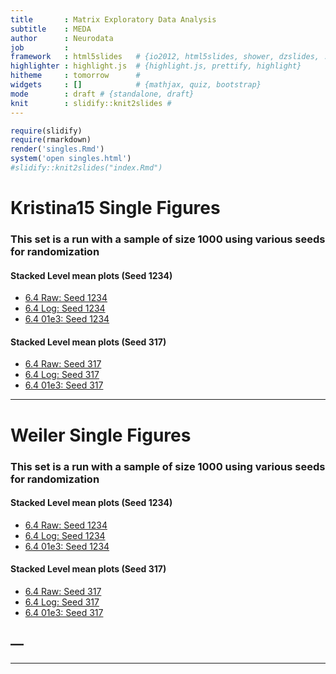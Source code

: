 ```yaml
---
title       : Matrix Exploratory Data Analysis
subtitle    : MEDA
author      : Neurodata
job         : 
framework   : html5slides   # {io2012, html5slides, shower, dzslides, ...}
highlighter : highlight.js  # {highlight.js, prettify, highlight}
hitheme     : tomorrow      # 
widgets     : []            # {mathjax, quiz, bootstrap}
mode        : draft # {standalone, draft}
knit        : slidify::knit2slides #
---
```


```r
require(slidify)
require(rmarkdown)
render('singles.Rmd')
system('open singles.html')
#slidify::knit2slides("index.Rmd")
```

# Kristina15 Single Figures

### This set is a run with a sample of size 1000 using various seeds for randomization

#### Stacked Level mean plots (Seed 1234)
- [6.4 Raw: Seed 1234](examples/Kristina15/figs/k15Raw_seed1234.png)  
- [6.4 Log: Seed 1234](examples/Kristina15/figs/k15Log_seed1234.png)  
- [6.4 01e3: Seed 1234](examples/Kristina15/figs/k1501e3_seed1234.png)  

#### Stacked Level mean plots (Seed 317)
- [6.4 Raw: Seed 317](examples/Kristina15/figs/k15Raw_seed317.png)  
- [6.4 Log: Seed 317](examples/Kristina15/figs/k15Log_seed317.png)
- [6.4 01e3: Seed 317](examples/Kristina15/figs/k1501e3_seed317.png)  

---

# Weiler Single Figures

### This set is a run with a sample of size 1000 using various seeds for randomization

#### Stacked Level mean plots (Seed 1234)
- [6.4 Raw: Seed 1234](examples/Weiler/figs/weilerRaw_seed1234.png)  
- [6.4 Log: Seed 1234](examples/Weiler/figs/weilerLog_seed1234.png)  
- [6.4 01e3: Seed 1234](examples/Weiler/figs/weiler01e3_seed1234.png)  

#### Stacked Level mean plots (Seed 317)
- [6.4 Raw: Seed 317](examples/Weiler/figs/weilerRaw_seed317.png)  
- [6.4 Log: Seed 317](examples/Weiler/figs/weilerLog_seed317.png)  
- [6.4 01e3: Seed 317](examples/Weiler/figs/weiler01e3_seed317.png)  

---
---
---
